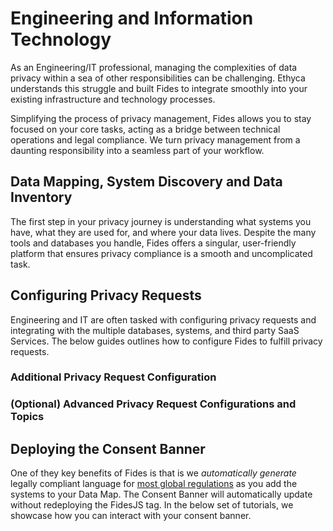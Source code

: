 
# Engineering and Information Technology
As an Engineering/IT professional, managing the complexities of data privacy within a sea of other responsibilities can be challenging. Ethyca understands this struggle and built Fides to integrate smoothly into your existing infrastructure and technology processes.

Simplifying the process of privacy management, Fides allows you to stay focused on your core tasks, acting as a bridge between technical operations and legal compliance. We turn privacy management from a daunting responsibility into a seamless part of your workflow.

## Data Mapping, System Discovery and Data Inventory

The first step in your privacy journey is understanding what systems you have, what they are used for, and where your data lives. Despite the many tools and databases you handle, Fides offers a singular, user-friendly platform that ensures privacy compliance is a smooth and uncomplicated task.

<KeyTutorialWrap>
  <TutorialFeat title="01 | Data Mapping Fundamentals" link="/tutorials/data-mapping/data-mapping-fundamentals"   description="Get an overview of the fundamental terms, requirements and concepts of Data Mapping" duration="4" />
  <TutorialFeat title="02 | Adding SaaS Systems" link="/tutorials/data-mapping/data-mapping-adding-systems-manually"  description="Learn how to add and update systems on your data map manually in the Fides Control" duration="4" video="true" interactive="true" />
  <TutorialFeat title="03 | Automated System Detection" link="/tutorials/data-mapping/data-mapping-system-detection"  description="Run Fides's detection tools to scan your cloud, single sign-on providers and clusters for systems" duration="8" video="true" interactive="true" />
  <TutorialFeat title="04 | Classifying Databases" link="/dev-docs/privacy-requests/datasets/annotate-datasets"   description="Identify sensitive PII within your Database " duration="9" interactive="true" />  
  <TutorialFeat title="05 | Data Use & Processing Activities" link="/tutorials/data-mapping/data-mapping-data-uses"   description="Typically handled by Legal aand Compliance, you can add and update data uses and data processing activities on your systems for accurate reporting." duration="9" interactive="true" />
  <TutorialFeat title="06 | (Optional) Integrate Developer CI/CD flows" link="https://github.com/ethyca/fides-cicd-quickstart"   description="Shift Privacy Left and integrate Fides into your software release workflows" duration="9" interactive="true" />
</KeyTutorialWrap>

## Configuring Privacy Requests

Engineering and IT are often tasked with configuring privacy requests and integrating with the multiple databases, systems, and third party SaaS Services. The below guides outlines how to configure Fides to fulfill privacy requests.

<KeyTutorialWrap>
  <TutorialFeat title="01 | Privacy Request Fundamentals" link="/tutorials/privacy-requests/privacy-requests-fundamentals"   description="Get an overview of the fundamental terms, requirements, and concepts of privacy requests" duration="5" />
  <TutorialFeat title="02 | Configuring Privacy Requests Video Walkthrough" link="/tutorials/privacy-requests/privacy-requests-configuration"  description="Learn how to configure Privacy Requests with this Video Walkthrough" duration="5" video="true" interactive="true" />
  <TutorialFeat title="03 | Configuring SaaS Integrations" link="/tutorials/privacy-requests/privacy-requests-configuration/integrations"  description="Learn how to configure integrations for a system on the Datamap" duration="3" interactive="true" />
  <TutorialFeat title="04 | Configuring SaaS Integrations" link="/tutorials/privacy-requests/privacy-requests-configuration/integrations"  description="Learn how to configure SaaS integrations for a system on the Datamap" duration="3" interactive="true" />
  <TutorialFeat title="05 | Configuring Database Integrations" link="/tutorials/privacy-requests/privacy-requests-configuration/databases"  description="Learn how to configure Database integrations for a system on the Datamap" duration="15" interactive="true" />
  <TutorialFeat title="06 | Submitting a Request" link="/tutorials/privacy-requests/privacy-requests-workflow/privacy-requests-submitting-requests"  description="Learn how to configure Database integrations for a system on the Datamap" duration="3" interactive="true" />
  <TutorialFeat title="07 | Approving a Request" link="/tutorials/privacy-requests/privacy-requests-workflow/privacy-requests-approving-requests"  description="Learn how to approve a request" duration="3" interactive="true" />
  <TutorialFeat title="08 | Denying a Request" link="/tutorials/privacy-requests/privacy-requests-workflow/privacy-requests-rejecting-requests"  description="Learn how to deny a request" duration="3" interactive="true" />
  <TutorialFeat title="09 | Debugging a Request" link="/tutorials/privacy-requests/privacy-requests-debugging"  description="Learn how to debug a privacy request if you encounter any issues" duration="3" interactive="true" />
</KeyTutorialWrap>

### Additional Privacy Request Configuration
<KeyTutorialWrap>
  <TutorialFeat title="01 | Deploying the Privacy Center" link="/dev-docs/configuration/privacy-requests/privacy-center"  description="Get an overview of the fundamental terms, requirements, and concepts of privacy requests." duration="5" />
  <TutorialFeat title="02 | Configuring Subject Identity Verification" link="/dev-docs/configuration/privacy-requests/subject-identity-verification"  description="Learn how to configure Privacy Requests with this Video Walkthrough." duration="5" video="true" interactive="true" />
  <TutorialFeat title="03 | Configuring Storage Destinations" link="/dev-docs/configuration/privacy-requests/storage-destinations"  description="Learn how to configure S3 storage for Access Request fulfillment" duration="5" video="true" interactive="true" />
</KeyTutorialWrap>

### (Optional) Advanced Privacy Request Configurations and Topics
<KeyTutorialWrap>
  <TutorialFeat title="01 | Privacy Request Execution Overview" link="/dev-docs/configuration/privacy-requests/execution"  description="Learn how to configure integrations for a system on the Datamap" duration="3" interactive="true" />
  <TutorialFeat title="02 | Configuring Webhooks" link="/dev-docs/configuration/privacy-requests/webhooks"  description="Learn how to configure webhooks to execute before/after a privacy request" duration="3" interactive="true" />
  <TutorialFeat title="03 | The Privacy Request Graph" link="/dev-docs/configuration/privacy-requests/graphs"  description="Learn how to configure SaaS integrations for a system on the Datamap" duration="3" interactive="true" />
  <TutorialFeat title="04 | Annotating Datasets for Complex Systems" link="/dev-docs/configuration/privacy-requests/complex-fields"  description="Fides can retrieve and mask data for complex objects traversing multiple systems" duration="10" interactive="true" />
  <TutorialFeat title="05 | Configure Data Masking and Erasure strategies" link="/dev-docs/configuration/privacy-requests/masking-strategies"  description="Fides has configurable Data Masking and Erasure strategies to support any type of system" duration="10" interactive="true" />
  <TutorialFeat title="06 | Configuring Advanced Privacy Request Policies" link="/dev-docs/configuration/policies/request-policies"  description="Sometimes you need to go beyond the Fides Default policies, use this guide to configure additional policies" duration="10" interactive="true" />
  <TutorialFeat title="07 | Annotating datasets using the Fides CLI tooling" link="/dev-docs/configuration/privacy-requests/annotate-datasets-cli"  description="Fides can retrieve and mask data for complex objects traversing multiple systems" duration="10" interactive="true" />
</KeyTutorialWrap>


## Deploying the Consent Banner

One of they key benefits of Fides is that is we _automatically generate_ legally compliant language for [most global regulations](/regulations) as you add the systems to your Data Map. The Consent Banner will automatically update without redeploying the FidesJS tag. In the below set of tutorials, we showcase how you can interact with your consent banner.

<KeyTutorialWrap>
  <TutorialFeat title="01 | Consent Management Fundamentals" link="/tutorials/consent-management/consent-management-fundamentals"   description="Get an overview of the fundamental terms, requirements and concepts of Consent Management" duration="5" />
  <TutorialFeat title="02 | Data Use and Consent" link="/tutorials/consent-management/consent-management-configuration/data-use-for-consent"  description="Learn how data uses automate and power your consent management" duration="5" interactive="true" />
  <TutorialFeat title="03 | Configuring Privacy Notices" link="/tutorials/consent-management/consent-management-configuration/privacy-notices"  description="Learn how to configure and manage privacy notices" duration="5" interactive="true" />
  <TutorialFeat title="04 | Configuring Privacy Experiences" link="/tutorials/consent-management/consent-management-configuration/privacy-experiences"  description="Learn how to configure and manage privacy experiences" duration="5" interactive="true" />
  <TutorialFeat title="05 | Install Fides on your Website" link="/tutorials/consent-management/consent-management-configuration/install-fides"  description="Installing Fides.js on your website" duration="5" interactive="true" />
  <TutorialFeat title="06 | (Optional) Configuring Google Tag Manager" link="/tutorials/consent-management/consent-management-configuration/google-tag-manager"  description="Review how Fides works with Google Tag Manager Triggers" duration="5" interactive="true" />
  <TutorialFeat title="07 | (Optional) Configuring Global Privacy Control" link="/tutorials/consent-management/consent-management-configuration/global-privacy-control"  description="Review how to configure honoring Global Privacy Control (GPC)" duration="1" interactive="true" />
</KeyTutorialWrap>